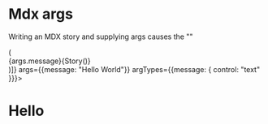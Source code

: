 
<Meta title="Example/MDX-Args-issue" />

Mdx args
=========
Writing an MDX story and supplying args causes the ""

<Canvas>
  <Story 
    name="issue"
    decorators={[(Story, { args }) => (<div>{args.message}{Story()}</div>)]} 
    args={{message: "Hello World"}} 
    argTypes={{message: { control: "text" }}}>
    <h1>Hello</h1>
  </Story>
</Canvas>